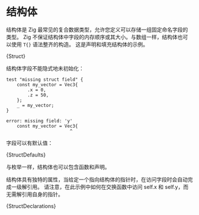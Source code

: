 

# 结构体

结构体是 Zig 最常见的复合数据类型，允许您定义可以存储一组固定命名字段的类型。
Zig 不保证结构体中字段的内存顺序或其大小。与数组一样，结构体也可以使用 `T{}` 语法整齐的构造。
这是声明和填充结构体的示例。

<CodeBlock language="zig">{Struct}</CodeBlock>

结构体字段不能隐式地未初始化：

```zig
test "missing struct field" {
    const my_vector = Vec3{
        .x = 0,
        .z = 50,
    };
    _ = my_vector;
}
```

```
error: missing field: 'y'
    const my_vector = Vec3{
                        ^
```

字段可以有默认值：

<CodeBlock language="zig">{StructDefaults}</CodeBlock>

与枚举一样，结构体也可以包含函数和声明。

结构体具有独特的属性，当给定一个指向结构体的指针时，在访问字段时会自动完成一级解引用。
请注意，在此示例中如何在交换函数中访问 self.x 和 self.y，而无需解引用自身的指针。

<CodeBlock language="zig">{StructDeclarations}</CodeBlock>
